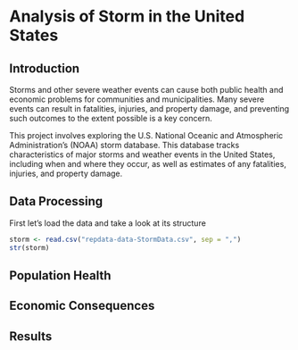 Analysis of Storm in the United States
======================================


## Introduction

Storms and other severe weather events can cause both public health and economic problems for communities and municipalities. Many severe events can result in fatalities, injuries, and property damage, and preventing such outcomes to the extent possible is a key concern.

This project involves exploring the U.S. National Oceanic and Atmospheric Administration's (NOAA) storm database. This database tracks characteristics of major storms and weather events in the United States, including when and where they occur, as well as estimates of any fatalities, injuries, and property damage.

## Data Processing
First let's load the data and take a look at its structure

```r
storm <- read.csv("repdata-data-StormData.csv", sep = ",")
str(storm)
```

## Population Health

## Economic Consequences

## Results

